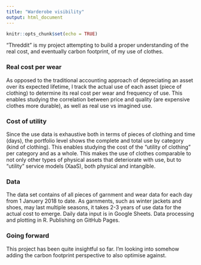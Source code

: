 ```yaml
---
title: "Warderobe visibility"
output: html_document
---
```


```r
knitr::opts_chunk$set(echo = TRUE)
```

"Threddit" is my project attempting to build a proper understanding of the real cost, and eventually carbon footprint, of my use of clothes.

### Real cost per wear
As opposed to the traditional accounting approach of depreciating an asset over its expected lifetime, I track the actual use of each asset (piece of clothing) to determine its real cost per wear and frequency of use. This enables studying the correlation between price and quality (are expensive clothes more durable), as well as real use vs imagined use.

### Cost of utility
Since the use data is exhaustive both in terms of pieces of clothing and time (days), the portfolio level shows the complete and total use by category (kind of clothing). This enables studying the cost of the "utility of clothing" per category and as a whole. This makes the use of clothes comparable to not only other types of physical assets that deteriorate with use, but to "utility" service models (XaaS), both physical and intangible. 

### Data
The data set contains of all pieces of garnment and wear data for each day from 1 Januery 2018 to date. As garnments, such as winter jackets and shoes, may last multiple seasons, it takes 2-3 years of use data for the actual cost to emerge. Daily data input is in Google Sheets. Data processing and plotting in R. Publishing on GitHub Pages.

### Going forward
This project has been quite insightful so far. I'm looking into somehow adding the carbon footprint perspective to also optimise against.
